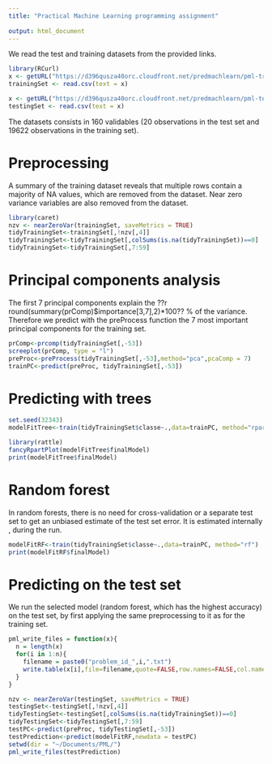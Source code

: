 ```yaml
---
title: "Practical Machine Learning programming assignment"
  
output: html_document
---
```

We read the test and training datasets from the provided links.
```r
library(RCurl)
x <- getURL("https://d396qusza40orc.cloudfront.net/predmachlearn/pml-training.csv")
trainingSet <- read.csv(text = x)

x <- getURL("https://d396qusza40orc.cloudfront.net/predmachlearn/pml-testing.csv")
testingSet <- read.csv(text = x)


```
The datasets consists in 160 validables (20 observations in the test set and 19622 observations in the training set). 

# Preprocessing

A summary of the training dataset reveals that multiple rows contain a majority of NA values, which are removed from the dataset.
Near zero variance variables are also removed from the dataset.

```r
library(caret)
nzv <- nearZeroVar(trainingSet, saveMetrics = TRUE)
tidyTrainingSet<-trainingSet[,!nzv[,4]]
tidyTrainingSet<-tidyTrainingSet[,colSums(is.na(tidyTrainingSet))==0]
tidyTrainingSet<-tidyTrainingSet[,7:59]
```

# Principal components analysis 

The first 7 principal components explain the ??r round(summary(prComp)$importance[3,7],2)*100?? %  of the variance. Therefore we predict with the preProcess function the 7 most important principal components for the training set.

```r
prComp<-prcomp(tidyTrainingSet[,-53])
screeplot(prComp, type = "l")
preProc<-preProcess(tidyTrainingSet[,-53],method="pca",pcaComp = 7)
trainPC<-predict(preProc, tidyTrainingSet[,-53])
```

# Predicting with trees

```r

set.seed(32343)
modelFitTree<-train(tidyTrainingSet$classe~.,data=trainPC, method="rpart")

library(rattle)
fancyRpartPlot(modelFitTree$finalModel)
print(modelFitTree$finalModel)
```




# Random forest

In random forests, there is no need for cross-validation or a separate test set to get an unbiased estimate of the test set error. It is estimated internally , during the run.

```r
modelFitRF<-train(tidyTrainingSet$classe~.,data=trainPC, method="rf")
print(modelFitRF$finalModel)
```
# Predicting on the test set

We run the selected model (random forest, which has the highest accuracy) on the test set, by first applying the same preprocessing to it as for the training set.

```r

pml_write_files = function(x){
  n = length(x)
  for(i in 1:n){
    filename = paste0("problem_id_",i,".txt")
    write.table(x[i],file=filename,quote=FALSE,row.names=FALSE,col.names=FALSE)
  }
}

nzv <- nearZeroVar(testingSet, saveMetrics = TRUE)
testingSet<-testingSet[,!nzv[,4]]
tidyTestingSet<-testingSet[,colSums(is.na(tidyTrainingSet))==0]
tidyTestingSet<-tidyTestingSet[,7:59]
testPC<-predict(preProc, tidyTestingSet[,-53])
testPrediction<-predict(modelFitRF,newdata = testPC)
setwd(dir = "~/Documents/PML/")
pml_write_files(testPrediction)

```

